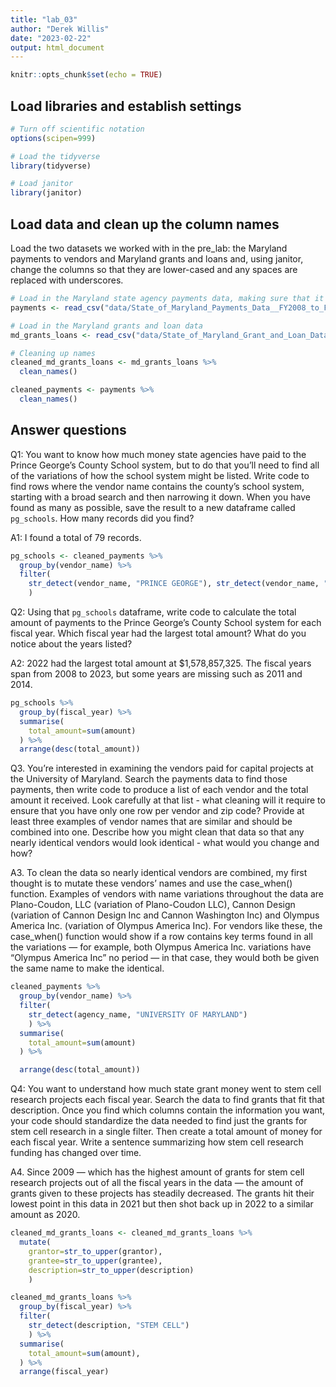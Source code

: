 ```yaml
---
title: "lab_03"
author: "Derek Willis"
date: "2023-02-22"
output: html_document
---
```


```r
knitr::opts_chunk$set(echo = TRUE)
```

## Load libraries and establish settings

```r
# Turn off scientific notation
options(scipen=999)

# Load the tidyverse
library(tidyverse)

# Load janitor
library(janitor)
```

## Load data and clean up the column names

Load the two datasets we worked with in the pre_lab: the Maryland payments to vendors and Maryland grants and loans and, using janitor, change the columns so that they are lower-cased and any spaces are replaced with underscores.

```r
# Load in the Maryland state agency payments data, making sure that it correctly sets the datatypes using all of the rows
payments <- read_csv("data/State_of_Maryland_Payments_Data__FY2008_to_FY2023.csv", guess_max=322138)

# Load in the Maryland grants and loan data
md_grants_loans <- read_csv("data/State_of_Maryland_Grant_and_Loan_Data__FY2009_to_FY2022.csv")

# Cleaning up names
cleaned_md_grants_loans <- md_grants_loans %>%
  clean_names()

cleaned_payments <- payments %>%
  clean_names()
```

## Answer questions

Q1: You want to know how much money state agencies have paid to the Prince George's County School system, but to do that you'll need to find all of the variations of how the school system might be listed. Write code to find rows where the vendor name contains the county's school system, starting with a broad search and then narrowing it down. When you have found as many as possible, save the result to a new dataframe called `pg_schools`. How many records did you find?

A1: I found a total of 79 records.

```r
pg_schools <- cleaned_payments %>%
  group_by(vendor_name) %>%
  filter(
    str_detect(vendor_name, "PRINCE GEORGE"), str_detect(vendor_name, "SCHOOL") | str_detect(vendor_name, "BOARD") 
    )
```

Q2: Using that `pg_schools` dataframe, write code to calculate the total amount of payments to the Prince George's County School system for each fiscal year. Which fiscal year had the largest total amount? What do you notice about the years listed?

A2: 2022 had the largest total amount at $1,578,857,325. The fiscal years span from 2008 to 2023, but some years are missing such as 2011 and 2014.

```r
pg_schools %>%
  group_by(fiscal_year) %>%
  summarise(
    total_amount=sum(amount)
  ) %>%
  arrange(desc(total_amount))

```
Q3. You're interested in examining the vendors paid for capital projects at the University of Maryland. Search the payments data to find those payments, then write code to produce a list of each vendor and the total amount it received. Look carefully at that list - what cleaning will it require to ensure that you have only one row per vendor and zip code? Provide at least three examples of vendor names that are similar and should be combined into one. Describe how you might clean that data so that any nearly identical vendors would look identical - what would you change and how?

A3. To clean the data so nearly identical vendors are combined, my first thought is to mutate these vendors' names and use the case_when() function. Examples of vendors with name variations throughout the data are Plano-Coudon, LLC (variation of Plano-Coudon LLC), Cannon Design (variation of Cannon Design Inc and Cannon Washington Inc) and Olympus America Inc. (variation of Olympus America Inc). For vendors like these, the case_when() function would show if a row contains key terms found in all the variations — for example, both Olympus America Inc. variations have "Olympus America Inc" no period — in that case, they would both be given the same name to make the identical.

```r
cleaned_payments %>%
  group_by(vendor_name) %>%
  filter(
    str_detect(agency_name, "UNIVERSITY OF MARYLAND")
    ) %>%
  summarise(
    total_amount=sum(amount)
  ) %>%

  arrange(desc(total_amount))
```

Q4: You want to understand how much state grant money went to stem cell research projects each fiscal year. Search the data to find grants that fit that description. Once you find which columns contain the information you want, your code should standardize the data needed to find just the grants for stem cell research in a single filter. Then create a total amount of money for each fiscal year. Write a sentence summarizing how stem cell research funding has changed over time.

A4. Since 2009 — which has the highest amount of grants for stem cell research projects out of all the fiscal years in the data — the amount of grants given to these projects has steadily decreased. The grants hit their lowest point in this data in 2021 but then shot back up in 2022 to a similar amount as 2020.

```r
cleaned_md_grants_loans <- cleaned_md_grants_loans %>%
  mutate(
    grantor=str_to_upper(grantor), 
    grantee=str_to_upper(grantee),
    description=str_to_upper(description)
    )

cleaned_md_grants_loans %>%
  group_by(fiscal_year) %>%
  filter(
    str_detect(description, "STEM CELL")
    ) %>%
  summarise(
    total_amount=sum(amount),
  ) %>%
  arrange(fiscal_year)
  
```
